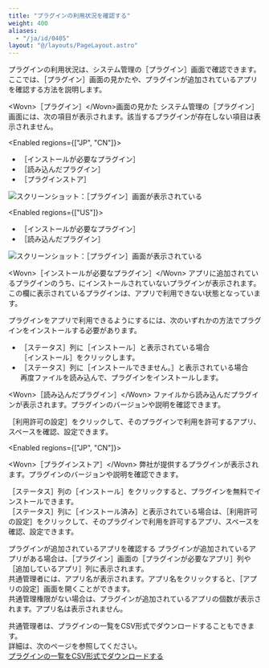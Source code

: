 ```yaml
---
title: "プラグインの利用状況を確認する"
weight: 400
aliases:
  - "/ja/id/0405"
layout: "@/layouts/PageLayout.astro"
---
```




プラグインの利用状況は、<Kintone />システム管理の<Wovn>［プラグイン］</Wovn>画面で確認できます。ここでは、<Wovn>［プラグイン］</Wovn>画面の見かたや、プラグインが追加されているアプリを確認する方法を説明します。

<Heading id="add_plugin_confirm_plugin_10">&lt;Wovn&gt;［プラグイン］&lt;/Wovn&gt;画面の見かた</Heading>
<Kintone />システム管理の<Wovn>［プラグイン］</Wovn>画面には、次の項目が表示されます。該当するプラグインが存在しない項目は表示されません。

<Enabled regions={["JP", "CN"]}>

* <Wovn>［インストールが必要なプラグイン］</Wovn>
* <Wovn>［読み込んだプラグイン］</Wovn>
* <Wovn>［プラグインストア］</Wovn>

<Img src="/k/kintone/img-ja/confirm_plugin_01.png" alt="スクリーンショット：［プラグイン］画面が表示されている" />

</Enabled>

<Enabled regions={["US"]}>

* <Wovn>［インストールが必要なプラグイン］</Wovn>
* <Wovn>［読み込んだプラグイン］</Wovn>

<Img src="/k/kintone/img-ja/confirm_plugin_01_us.png" alt="スクリーンショット：［プラグイン］画面が表示されている" />

</Enabled>

<Heading level={3} id="add_plugin_confirm_plugin_1010">&lt;Wovn&gt;［インストールが必要なプラグイン］&lt;/Wovn&gt;</Heading>
アプリに追加されているプラグインのうち、<Kintone />にインストールされていないプラグインが表示されます。この欄に表示されているプラグインは、アプリで利用できない状態となっています。

プラグインをアプリで利用できるようにするには、次のいずれかの方法でプラグインをインストールする必要があります。

* <Wovn>［ステータス］</Wovn>列に<Wovn>［インストール］</Wovn>と表示されている場合  
  <Wovn>［インストール］</Wovn>をクリックします。
* <Wovn>［ステータス］</Wovn>列に<Wovn>［インストールできません。］</Wovn>と表示されている場合<Wovn></Wovn>  
  再度ファイルを読み込んで、プラグインをインストールします。

<Heading level={3} id="add_plugin_confirm_plugin_1020">&lt;Wovn&gt;［読み込んだプラグイン］&lt;/Wovn&gt;</Heading>
ファイルから読み込んだプラグインが表示されます。プラグインのバージョンや説明を確認できます。

<Wovn>［利用許可の設定］</Wovn>をクリックして、そのプラグインで利用を許可するアプリ、スペースを確認、設定できます。

<Enabled regions={["JP", "CN"]}>

<Heading level={3} id="add_plugin_confirm_plugin_1030">&lt;Wovn&gt;［プラグインストア］&lt;/Wovn&gt;</Heading>
弊社が提供するプラグインが表示されます。プラグインのバージョンや説明を確認できます。

<Wovn>［ステータス］</Wovn>列の<Wovn>［インストール］</Wovn>をクリックすると、プラグインを無料でインストールできます。  
<Wovn>［ステータス］</Wovn>列に<Wovn>［インストール済み］</Wovn>と表示されている場合は、<Wovn>［利用許可の設定］</Wovn>をクリックして、そのプラグインで利用を許可するアプリ、スペースを確認、設定できます。

</Enabled>

<Heading id="add_plugin_confirm_plugin_20">プラグインが追加されているアプリを確認する</Heading>
プラグインが追加されているアプリがある場合は、<Wovn>［プラグイン］</Wovn>画面の<Wovn>［プラグインが必要なアプリ］</Wovn>列や<Wovn>［追加しているアプリ］</Wovn>列に表示されます。  
<Slash />共通管理者には、アプリ名が表示されます。アプリ名をクリックすると、<Wovn>［アプリの設定］</Wovn>画面を開くことができます。  
<Slash />共通管理権限がない場合は、プラグインが追加されているアプリの個数が表示されます。アプリ名は表示されません。

<Slash />共通管理者は、プラグインの一覧をCSV形式でダウンロードすることもできます。  
詳細は、次のページを参照してください。  
[プラグインの一覧をCSV形式でダウンロードする](/k/ja/id/0409.html)
